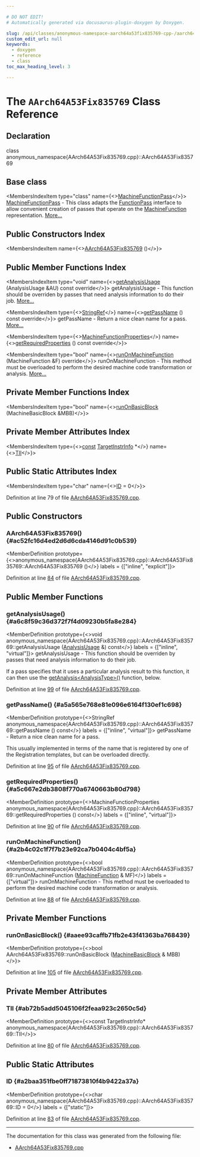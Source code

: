```yaml
---

# DO NOT EDIT!
# Automatically generated via docusaurus-plugin-doxygen by Doxygen.

slug: /api/classes/anonymous-namespace-aarch64a53fix835769-cpp-/aarch64a53fix835769
custom_edit_url: null
keywords:
  - doxygen
  - reference
  - class
toc_max_heading_level: 3

---
```





# The `AArch64A53Fix835769` Class Reference

<DoxygenPage pluginConfig={pluginConfig}>



## Declaration

<CodeBlock>class anonymous_namespace{AArch64A53Fix835769.cpp}::AArch64A53Fix835769</CodeBlock>

## Base class

<MembersIndex>

<MembersIndexItem
  type="class"
  name={<><a href="/docs/api/classes/llvm/machinefunctionpass">MachineFunctionPass</a></>}>
<a href="/docs/api/classes/llvm/machinefunctionpass">MachineFunctionPass</a> - This class adapts the <a href="/docs/api/classes/llvm/functionpass">FunctionPass</a> interface to allow convenient creation of passes that operate on the <a href="/docs/api/classes/llvm/machinefunction">MachineFunction</a> representation. <a href="/docs/api/classes/llvm/machinefunctionpass/#details">More...</a>
</MembersIndexItem>

</MembersIndex>

## Public Constructors Index

<MembersIndex>

<MembersIndexItem
  name={<><a href="#ac52fc16d4ed2d6d6cda4146d91c0b539">AArch64A53Fix835769</a> ()</>}>
</MembersIndexItem>

</MembersIndex>

## Public Member Functions Index

<MembersIndex>

<MembersIndexItem
  type="void"
  name={<><a href="#a6c8f59c36d372f7f4d09230b5fa8e284">getAnalysisUsage</a> (AnalysisUsage &amp;AU) const override</>}>
getAnalysisUsage - This function should be overriden by passes that need analysis information to do their job. <a href="#a6c8f59c36d372f7f4d09230b5fa8e284">More...</a>
</MembersIndexItem>

<MembersIndexItem
  type={<><a href="/docs/api/classes/llvm/stringref">StringRef</a></>}
  name={<><a href="#a5a565e768e81e096e6164f130ef1c698">getPassName</a> () const override</>}>
getPassName - Return a nice clean name for a pass. <a href="#a5a565e768e81e096e6164f130ef1c698">More...</a>
</MembersIndexItem>

<MembersIndexItem
  type={<><a href="/docs/api/classes/llvm/machinefunctionproperties">MachineFunctionProperties</a></>}
  name={<><a href="#a5c667e2db3808f770a6740663b80d798">getRequiredProperties</a> () const override</>}>
</MembersIndexItem>

<MembersIndexItem
  type="bool"
  name={<><a href="#a2b4c02c1f7f7b23e92ca7b0404c4bf5a">runOnMachineFunction</a> (MachineFunction &amp;F) override</>}>
runOnMachineFunction - This method must be overloaded to perform the desired machine code transformation or analysis. <a href="#a2b4c02c1f7f7b23e92ca7b0404c4bf5a">More...</a>
</MembersIndexItem>

</MembersIndex>

## Private Member Functions Index

<MembersIndex>

<MembersIndexItem
  type="bool"
  name={<><a href="#aaee93caffb71fb2e43f41363ba768439">runOnBasicBlock</a> (MachineBasicBlock &amp;MBB)</>}>
</MembersIndexItem>

</MembersIndex>

## Private Member Attributes Index

<MembersIndex>

<MembersIndexItem
  type={<><a href="/docs/api/files/lib/lib/target/lib/target/aarch64/aarch64promoteconstant-cpp/#a90f8350fecae261c25be85d38b451bff">const</a> <a href="/docs/api/classes/llvm/targetinstrinfo">TargetInstrInfo</a> &#42;</>}
  name={<><a href="#ab72b5add5045106f2feaa923c2650c5d">TII</a></>}>
</MembersIndexItem>

</MembersIndex>

## Public Static Attributes Index

<MembersIndex>

<MembersIndexItem
  type="char"
  name={<><a href="#a2baa351fbe0ff71873810f4b9422a37a">ID</a> = 0</>}>
</MembersIndexItem>

</MembersIndex>


Definition at line 79 of file <a href="/docs/api/files/lib/lib/target/lib/target/aarch64/aarch64a53fix835769-cpp">AArch64A53Fix835769.cpp</a>.

<SectionDefinition>

## Public Constructors

### AArch64A53Fix835769() {#ac52fc16d4ed2d6d6cda4146d91c0b539}

<MemberDefinition
  prototype={<>anonymous&#95;namespace&#123;AArch64A53Fix835769.cpp&#125;::AArch64A53Fix835769::AArch64A53Fix835769 ()</>}
  labels = {["inline", "explicit"]}>

Definition at line <a href="/docs/api/files/lib/lib/target/lib/target/aarch64/aarch64a53fix835769-cpp/#l00084">84</a> of file <a href="/docs/api/files/lib/lib/target/lib/target/aarch64/aarch64a53fix835769-cpp">AArch64A53Fix835769.cpp</a>.
</MemberDefinition>

</SectionDefinition>

<SectionDefinition>

## Public Member Functions

### getAnalysisUsage() {#a6c8f59c36d372f7f4d09230b5fa8e284}

<MemberDefinition
  prototype={<>void anonymous&#95;namespace&#123;AArch64A53Fix835769.cpp&#125;::AArch64A53Fix835769::getAnalysisUsage (<a href="/docs/api/classes/llvm/analysisusage">AnalysisUsage</a> &amp;) const</>}
  labels = {["inline", "virtual"]}>
getAnalysisUsage - This function should be overriden by passes that need analysis information to do their job.

If a pass specifies that it uses a particular analysis result to this function, it can then use the <a href="/docs/api/classes/llvm/pass/#a4863e5e463fb79955269fbf7fbf52b80">getAnalysis&lt;AnalysisType&gt;()</a> function, below.

Definition at line <a href="/docs/api/files/lib/lib/target/lib/target/aarch64/aarch64a53fix835769-cpp/#l00099">99</a> of file <a href="/docs/api/files/lib/lib/target/lib/target/aarch64/aarch64a53fix835769-cpp">AArch64A53Fix835769.cpp</a>.
</MemberDefinition>

### getPassName() {#a5a565e768e81e096e6164f130ef1c698}

<MemberDefinition
  prototype={<>StringRef anonymous&#95;namespace&#123;AArch64A53Fix835769.cpp&#125;::AArch64A53Fix835769::getPassName () const</>}
  labels = {["inline", "virtual"]}>
getPassName - Return a nice clean name for a pass.

This usually implemented in terms of the name that is registered by one of the Registration templates, but can be overloaded directly.

Definition at line <a href="/docs/api/files/lib/lib/target/lib/target/aarch64/aarch64a53fix835769-cpp/#l00095">95</a> of file <a href="/docs/api/files/lib/lib/target/lib/target/aarch64/aarch64a53fix835769-cpp">AArch64A53Fix835769.cpp</a>.
</MemberDefinition>

### getRequiredProperties() {#a5c667e2db3808f770a6740663b80d798}

<MemberDefinition
  prototype={<>MachineFunctionProperties anonymous&#95;namespace&#123;AArch64A53Fix835769.cpp&#125;::AArch64A53Fix835769::getRequiredProperties () const</>}
  labels = {["inline", "virtual"]}>

Definition at line <a href="/docs/api/files/lib/lib/target/lib/target/aarch64/aarch64a53fix835769-cpp/#l00090">90</a> of file <a href="/docs/api/files/lib/lib/target/lib/target/aarch64/aarch64a53fix835769-cpp">AArch64A53Fix835769.cpp</a>.
</MemberDefinition>

### runOnMachineFunction() {#a2b4c02c1f7f7b23e92ca7b0404c4bf5a}

<MemberDefinition
  prototype={<>bool anonymous&#95;namespace&#123;AArch64A53Fix835769.cpp&#125;::AArch64A53Fix835769::runOnMachineFunction (<a href="/docs/api/classes/llvm/machinefunction">MachineFunction</a> &amp; MF)</>}
  labels = {["virtual"]}>
runOnMachineFunction - This method must be overloaded to perform the desired machine code transformation or analysis.

Definition at line <a href="/docs/api/files/lib/lib/target/lib/target/aarch64/aarch64a53fix835769-cpp/#l00088">88</a> of file <a href="/docs/api/files/lib/lib/target/lib/target/aarch64/aarch64a53fix835769-cpp">AArch64A53Fix835769.cpp</a>.
</MemberDefinition>

</SectionDefinition>

<SectionDefinition>

## Private Member Functions

### runOnBasicBlock() {#aaee93caffb71fb2e43f41363ba768439}

<MemberDefinition
  prototype={<>bool AArch64A53Fix835769::runOnBasicBlock (<a href="/docs/api/classes/llvm/machinebasicblock">MachineBasicBlock</a> &amp; MBB)</>}>

Definition at line <a href="/docs/api/files/lib/lib/target/lib/target/aarch64/aarch64a53fix835769-cpp/#l00105">105</a> of file <a href="/docs/api/files/lib/lib/target/lib/target/aarch64/aarch64a53fix835769-cpp">AArch64A53Fix835769.cpp</a>.
</MemberDefinition>

</SectionDefinition>

<SectionDefinition>

## Private Member Attributes

### TII {#ab72b5add5045106f2feaa923c2650c5d}

<MemberDefinition
  prototype={<>const TargetInstrInfo&#42; anonymous&#95;namespace&#123;AArch64A53Fix835769.cpp&#125;::AArch64A53Fix835769::TII</>}>

Definition at line <a href="/docs/api/files/lib/lib/target/lib/target/aarch64/aarch64a53fix835769-cpp/#l00080">80</a> of file <a href="/docs/api/files/lib/lib/target/lib/target/aarch64/aarch64a53fix835769-cpp">AArch64A53Fix835769.cpp</a>.
</MemberDefinition>

</SectionDefinition>

<SectionDefinition>

## Public Static Attributes

### ID {#a2baa351fbe0ff71873810f4b9422a37a}

<MemberDefinition
  prototype={<>char anonymous&#95;namespace&#123;AArch64A53Fix835769.cpp&#125;::AArch64A53Fix835769::ID = 0</>}
  labels = {["static"]}>

Definition at line <a href="/docs/api/files/lib/lib/target/lib/target/aarch64/aarch64a53fix835769-cpp/#l00083">83</a> of file <a href="/docs/api/files/lib/lib/target/lib/target/aarch64/aarch64a53fix835769-cpp">AArch64A53Fix835769.cpp</a>.
</MemberDefinition>

</SectionDefinition>

<hr/>

The documentation for this class was generated from the following file:

<ul>
<li><a href="/docs/api/files/lib/lib/target/lib/target/aarch64/aarch64a53fix835769-cpp">AArch64A53Fix835769.cpp</a></li>
</ul>

</DoxygenPage>
